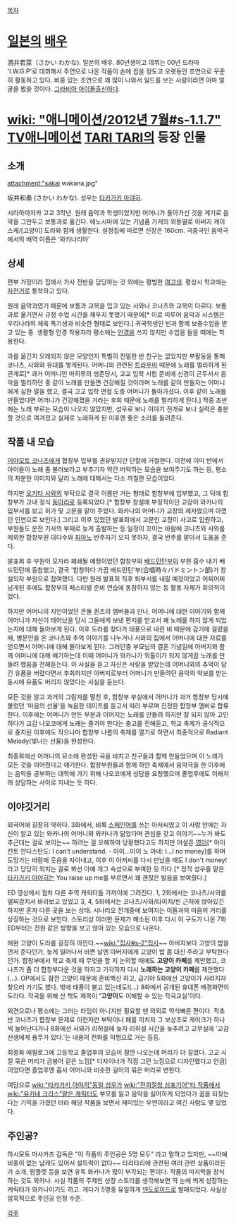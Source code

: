 [[목차]]

= [[일본]]의 [[배우]] = 

酒井若菜（さかい わかな). 일본의 배우. 80년생이고 데뷔는 00년 드라마 'I.W.G.P'로 데뷔해서 주연으로 나온 작품이 손에 꼽을 정도고 오랫동안 조연으로 꾸준히 활동하고 있다. 비중 있는 조연으로 꽤 많이 나와서 일드를 보는 사람이라면 아마 얼굴을 봤을 것이다. [[그라비아 아이돌]]출신이다.

= [[wiki: "애니메이션/2012년 7월#s-1.1.7" TV애니메이션]] [[TARI TARI]]의 등장 인물 =

== 소개 ==
attachment:"sakai wakana.jpg"

坂井和奏 (さかい わかな). 성우는 [[타카가키 아야히]].

시라하마자카 고교 3학년. 원래 음악과 학생이었지만 어머니가 돌아가신 것을 계기로 음악을 그만두고 보통과로 옮긴다. 에노시마에 있는 기념품 가게의 외동딸로 아버지 케이스케/[고양이] 도라와 함께 생활한다. 설정집에 따르면 신장은 160cm.
극중극인 음악극에서의 배역 이름은 '와카나리아'

== 상세 ==
편부 가정이라 집에서 가사 전반을 담당하는 것 외에는 평범한 [[여고생]]. 평상시 학교에는 [[자전거]]로 통학하고 있다. 

원래 음악과였기 때문에 보통과 교복을 입고 있는 사와나 코나츠와 교복이 다르다. 보통과로 옮기면서 규정 수업 시간을 채우지 못했기 때문에[* 이로 미루어 음악과 시스템은 우리나라의 체육 특기생과 비슷한 형태로 보인다.] 귀국학생인 빈과 함께 보충수업을 받고 있는 중. 생활형 안경 착용자라 평소에는 [[안경]]을 쓰지 않지만 수업을 들을 때에는 착용한다.

과를 옮긴지 오래되지 않은 모양인지 특별히 친밀한 반 친구는 없었지만 부활동을 통해 코나츠, 사와와 유대를 쌓게된다. 어머니와 관련된 [[트라우마]] 때문에 노래를 멀리하게 된 관계로[* 과거 어머니인 마히루의 생존당시, 고교 입학 시험 준비에 신경이 곤두서서 음악을 멀리하던 중 같이 노래를 만들면 건강해질 것이라며 노래를 같이 만들자는 어머니에게 심한 말을 했고, 결국 고교 입학 면접 도중 어머니가 돌아가셨다. 이후 같이 노래를 만들었다면 어머니가 건강해졌을 거라는 후회 때문에 노래를 멀리하게 된다.] 작중 초반에는 노래 부르는 모습이 나오지 않았지만, 성우로 보나 이야기 전개로 보나 실력은 충분할 것으로 여겨졌고 실제로 노래하게 된 이후엔 좋은 소리를 들려준다. 

== 작품 내 모습 ==
[[미야모토 코나츠]]에게 합창부 입부를 권유받지만 단칼에 거절한다. 이전에 이미 반에서 아이들이 노래 좀 불러보라고 부추기자 약간 버럭하는 모습을 보여주기도 하는 등, 평소의 차분한 이미지와 달리 노래에 대해서는 다소 까칠한 모습이었다.

하지만 [[오키타 사와]]의 부탁으로 결국 이름만 거는 형태로 합창부에 입부했고, 그 덕에 합창부가 교내 정식 [[동아리]]로 등록되었다.[* 합창부 창설에 부정적이던 교장이 와카나의 입부서를 보고 허가 및 고문을 맡아 주었다. 와카나의 어머니가 교장의 제자였으며 아꼈던 인연으로 보인다.] 그리고 이후 있었던 발표회에서 고문인 교장이 사고로 입원하고, 부원들도 운전 기사의 부재로 늦게 출발하는 등 일정이 꼬이는 바람에 코나츠와 사와를 제외한 합창부원 대다수와 [[피아노]] 반주자가 오지 못하자, 결국 반주를 맡아서 도움을 준다.

발표회 후 부원이 모자라 폐쇄될 예정이었던 합창부와 [[배드민턴]]부의 부원 흡수 내기 배드민턴에 동참했고, 결국 '합창하다 가끔 배드민턴'부(合唱時々バドミントン部)가 창설되자 부원으로 참여했다. 다만 원래 발표회 직후 퇴부서를 내밀 예정이었고 어찌어찌 남게된 후에도 합창부의 페스티벌 준비 연습에 동참하지 않는 등 활동 자체가 회의적이었다. 

하지만 어머니의 지인이었던 콘돌 퀸즈의 멤버들과 만나, 어머니에 대한 이야기와 함께 어머니가 자신이 태어났을 당시 그들에게 보낸 편지를 받고서 왜 노래를 하지 않게 되었는지에 대해 돌아보게 된다. 이후 도라를 찾다가 태풍으로 내린 비 때문에 감기에 걸렸을 때, 병문안을 온 코나츠와 추억 이야기를 나누거나 사와의 집에서 어머니에 대한 자료를 얻으면서 어머니에 대해 돌아보게 된다. 그러던중 부모님의 결혼 기념일에 아버지와 함께 어머니에 대해 얘기하는데 이때 어머니가 와카나가 외톨이가 되지 않게끔 노래를 만들려 했음을 전해듣는다. 이 사실을 듣고 자신은 사랑을 받았는데 어머니와의 추억이 담긴 유품을 버렸다면서 후회하지만 아버지로부터 어머니가 만들려던 음악의 악보를 받는 동시에 유품도 버리지 않았다는 사실을 듣는다.

모든 것을 알고 과거의 그림자를 떨친 후, 합창부 부실에서 어머니가 과거 합창부 당시에 불렀던 '마음의 선율'을 녹음한 테이프를 듣고서 따라 부르며 진정한 합창부 멤버로 합류한다. 이후에는 어머니가 만든 부분과 이어지는 노래를 만들려 하지만 잘 되지 않아 고민하다가 교감 나오코에게 노래는 즐겨야 한다는 충고를 전해듣고, 학교 축제가 공식적으로 중지된 이후에도 작으나마 합창부 나름의 축제를 열기로 하면서 최종적으로 Radiant Melody(빛나는 선율)을 완성한다.

최종화에선 어머니의 묘소에 완성한 곡을 바치고 친구들과 함께 만들었으며 이 노래가 모든 것을 이어줬다고 얘기한다. 합창부원들과 함께 하얀 축제에서 음악극을 한 이후에는 음악을 공부하는 대학에 가기 위해 나오코에게 상담을 요청했으며 졸업후에도 이래저래 상담하는 사이로 지내는 듯 하다.

== 이야깃거리 ==
외국어에 굉장히 약하다. 3화에서, 비록 [[스페인어]]를 쓰는 아저씨였고 이 사람 딴에는 자신이 알고 있는 와카나의 어머니와 와카나가 닮았다며 관심을 갖고 이야기~~누가 봐도 추근대는 걸로 보이는~~ 하려는 걸 오해하여 당황했다고도 하지만 어설픈 [[영어]][* 아이 캰토 안다스탄도: I can't understand. - 아이...아이 노 마네: I...I no money]를 하며 도망가는 바람에 웃음을 자아내고, 이후 이 아저씨를 다시 만났을 때도 I don't money!라고 당당히 외치는 걸로 봐선 아예 개그 속성으로 부여한 듯 하다.[* 정작 성우를 맡은 [[타카가키 아야히]]는 You raise up me를 부르면서 꽤 괜찮은 발음을 보여줬다.]

ED 영상에서 점차 다른 주역 캐릭터들 가까이에 그려진다. 1, 2화에서는 코나츠/사와를 멀찌감치서 바라보고 있었고 3, 4, 5화에서는 코나츠/사와/타이치/빈 근처에 앉아있긴 하지만 혼자 다른 곳을 보는 상태. 시나리오 전개중에 보여지는 이들과의 마음의 거리를 상징하는 것으로 보인다. 스토리상 이러한 문제가 해소된 이후 다시 이 구도가 나온 7화 ED부터는 전원 같은 방향을 보고 앉아 있는 모습으로 나온다.

애완 고양이 도라를 굉장히 아낀다.~~[[wiki:"집사#s-2"집사]]~~ 아버지보다 고양이 밥을 먼저 준다던가, 늦게 일어나서 바쁜 날엔 아버지에게 고양이 밥 좀 대신 주라고 부탁한다던가. 합창부에서 학교 축제 때 무엇을 할 지 논의할 때에도 '''고양이 카페'''를 제안했고, 코나츠가 좀 더 합창부다운 것을 하자고 기각하자 다시 '''노래하는 고양이 카페'''를 제안했다(...). OP에서도 잠깐 고양이 때문에 혼비백산 하고, 급기야 5화에선 고양이가 사라지자 찾으러 가기도 했다. 밖에 태풍이 불고 있는데도!(...) 8화에서 공개된 휴대폰 배경화면이 도라다. 작곡을 위해 산 책도 제목이 ''''고양이'''도 이해할 수 있는 작곡교실'이다.

외견으로나 평소에는 그러는 타입이 아니지만 필요할 땐 의외로 약삭빠른 편이다. 작초반 코나츠가 합창부 문제로 이런저런 부탁이나 폐를 끼치자 그 보상조로 케이크가 하나씩 늘어난다거나 8화에선 사와가 리허설에 늦자 리허설 시간을 늦추려고 교무실에 '교감 선생에게 용무가 있다.'는 내용의 전화를 익명으로 거는 등등.

최종화 에필로그에 고등학교 졸업후의 모습이 잠깐 나오는데 머리가 더 길었다. 고교 시절 묶은 머리가 금붕어 같은 느낌[* 디자이너가 직접 그런 느낌으로 디자인했다고 언급]이었다면 졸업후엔 흡사 어머니와 비슷한 길이의 묶은 머리로 변한다.

여담으로 [[wiki:"타카가키 아야히"동일 성우]]가 [[wiki:"전희절창 심포기어"타 작품]]에서 [[wiki:"유키네 크리스"맡은 캐릭터]]도 부모를 잃고 음악을 싫어하게 되었다가 꿈을 되찾는다는 기믹을 가졌던 터라 해당 작품을 보면서 재미있는 우연이라고 여긴 사람도 몇 있었다.

== 주인공? ==
하시모토 마사카즈 감독은 "이 작품의 주인공은 5명 모두" 라고 말하고 있지만, ~~아예 비중이 없는 남캐도 있어서 설득력이 없다~~ 타리타리에 관련된 여러 관련 상품이라든가 소개, 팜플렛 등을 보면 유독 와카나가 많이 부각되는 편이다. 작품의 마지막을 장식하는 것도 와카나. 사실 작품의 주제인 성장 스토리를 생각해보면 딱 눈에 띄게 성장하는 캐릭터가 와카나이기도 하고. 게다가 5명중 유일하게 [[넨도로이드]]로 발매되었다. 사실상 암묵적으로 주인공 인정 수준.

[[각주]]
